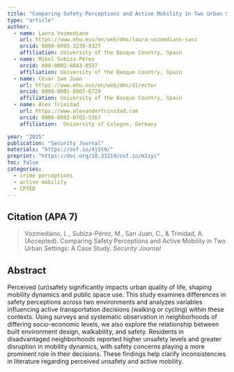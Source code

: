 ```yaml
---
title: "Comparing Safety Perceptions and Active Mobility in Two Urban Settings: A Case Study"
type: "article"
author: 
  - name: Laura Vozmediano
    url: https://www.ehu.eus/en/web/dms/laura-vozmediano-sanz
    orcid: 0000-0003-3239-8327
    affiliation: University of the Basque Country, Spain
  - name: Mikel Subiza-Pérez
    orcid: 000-0002-6843-8557
    affiliation: University of the Basque Country, Spain
  - name: César San Juan
    url: https://www.ehu.eus/en/web/dms/director 
    orcid: 0000-0001-8067-6729
    affiliation: University of the Basque Country, Spain
  - name: Alex Trinidad
    url: https://www.alexandertrinidad.com 
    orcid: 0000-0002-0762-5367
    affiliation:  University of Cologne, Germany

year: "2025"
publication: "Security Journal"
materials: "https://osf.io/4j5t9/"
preprint: "https://doi.org/10.31219/osf.io/m2zyc"
toc: false
categories:
  - crime perceptions
  - active mobility
  - CPTED
---
```


## Citation (APA 7)

> Vozmediano, L., Subiza-Pérez, M., San Juan, C., & Trinidad, A. (Accepted). Comparing Safety Perceptions and Active Mobility in Two Urban Settings: A Case Study. *Security Journal*


## Abstract
Perceived (un)safety significantly impacts urban quality of life, shaping mobility dynamics and public space use. This study examines differences in safety perceptions across two environments and analyzes variables influencing active transportation decisions (walking or cycling) within these contexts. Using surveys and systematic observation in neighborhoods of differing socio-economic levels, we also explore the relationship between built environment design, walkability, and safety. Residents in disadvantaged neighborhoods reported higher unsafety levels and greater disruption in mobility dynamics, with safety concerns playing a more prominent role in their decisions. These findings help clarify inconsistencies in literature regarding perceived unsafety and active mobility.